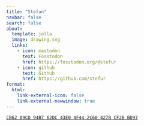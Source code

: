 ```yaml
---
title: "Stefan"
navbar: false
search: false
about:
  template: jolla
  image: drawing.svg
  links:
    - icon: mastodon
      text: Fosstodon
      href: https://fosstodon.org/@stefur
    - icon: github
      text: Github
      href: https://github.com/stefur
format:
  html:
    link-external-icon: false
    link-external-newwindow: true
---
```


[`CB62 09CD 94B7 62DC 43E0 4F44 2C60 427B CF2B BD97`](https://keys.openpgp.org/vks/v1/by-fingerprint/CB6209CD94B762DC43E04F442C60427BCF2BBD97)

